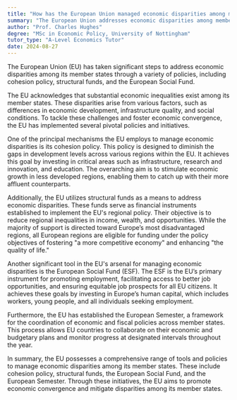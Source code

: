 ```yaml
---
title: "How has the European Union managed economic disparities among member states?"
summary: "The European Union addresses economic disparities among member states using cohesion policy, structural funds, and the European Social Fund to promote balanced development and support less prosperous regions."
author: "Prof. Charles Hughes"
degree: "MSc in Economic Policy, University of Nottingham"
tutor_type: "A-Level Economics Tutor"
date: 2024-08-27
---
```


The European Union (EU) has taken significant steps to address economic disparities among its member states through a variety of policies, including cohesion policy, structural funds, and the European Social Fund.

The EU acknowledges that substantial economic inequalities exist among its member states. These disparities arise from various factors, such as differences in economic development, infrastructure quality, and social conditions. To tackle these challenges and foster economic convergence, the EU has implemented several pivotal policies and initiatives.

One of the principal mechanisms the EU employs to manage economic disparities is its cohesion policy. This policy is designed to diminish the gaps in development levels across various regions within the EU. It achieves this goal by investing in critical areas such as infrastructure, research and innovation, and education. The overarching aim is to stimulate economic growth in less developed regions, enabling them to catch up with their more affluent counterparts.

Additionally, the EU utilizes structural funds as a means to address economic disparities. These funds serve as financial instruments established to implement the EU's regional policy. Their objective is to reduce regional inequalities in income, wealth, and opportunities. While the majority of support is directed toward Europe’s most disadvantaged regions, all European regions are eligible for funding under the policy objectives of fostering "a more competitive economy" and enhancing "the quality of life."

Another significant tool in the EU's arsenal for managing economic disparities is the European Social Fund (ESF). The ESF is the EU’s primary instrument for promoting employment, facilitating access to better job opportunities, and ensuring equitable job prospects for all EU citizens. It achieves these goals by investing in Europe’s human capital, which includes workers, young people, and all individuals seeking employment.

Furthermore, the EU has established the European Semester, a framework for the coordination of economic and fiscal policies across member states. This process allows EU countries to collaborate on their economic and budgetary plans and monitor progress at designated intervals throughout the year.

In summary, the EU possesses a comprehensive range of tools and policies to manage economic disparities among its member states. These include cohesion policy, structural funds, the European Social Fund, and the European Semester. Through these initiatives, the EU aims to promote economic convergence and mitigate disparities among its member states.
    